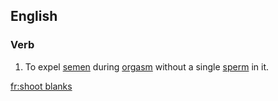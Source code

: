 ==English==

===Verb===
{{en-verb|head=to [[shoot]] [[blanks]]|shoots blanks|shooting blanks|shot blanks}} 

# {{colloquial}} To expel [[semen]] during [[orgasm]] without a single [[sperm]] in it.

[[fr:shoot blanks]]